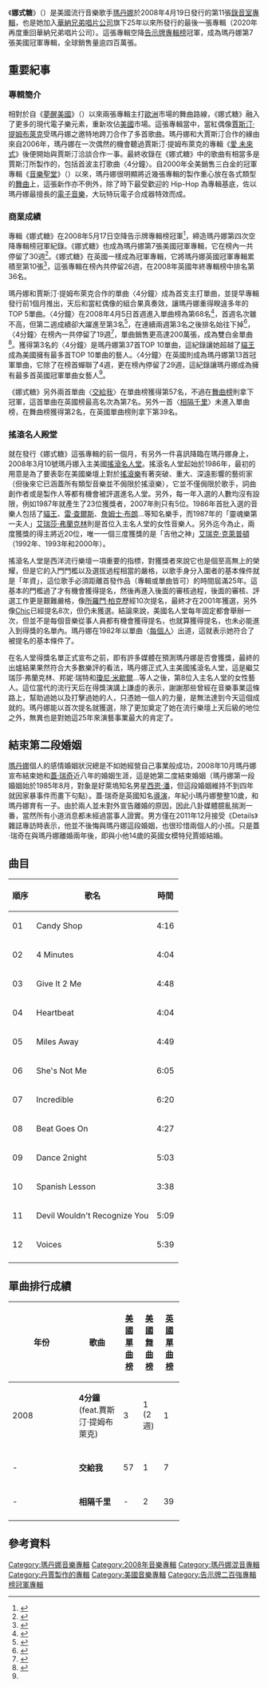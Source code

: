 {{noteTA
|G1=Show
}}
{{Infobox Album
| Name        = 娜式糖<br />Hard Candy
| Type        = [[專輯|專輯]]
| Artist      = [[瑪丹娜|瑪丹娜]]
| Cover       = 
| Released    = 2008年4月19日
| Recorded    = 2007年－2008年
| Genre       = [[舞蹈流行音樂|舞蹈流行音樂]]<br>[[节奏布鲁斯|节奏布鲁斯]]<br>[[舞曲|舞曲]]
| Length      = 56:24
| Language    = [[英語|英語]]
| Label       = [[華納兄弟唱片公司|華納兄弟唱片公司]]
| Producer    = [[麦当娜|麦当娜]]<br>在海王星<br>[[提姆巴蘭|提姆巴蘭]]<br>Danja<br>[[賈斯汀·提姆布萊克|賈斯汀·提姆布萊克]]<br>[[坎耶·韦斯特|坎耶·韦斯特]]
| Reviews     =
| Last album  = ''[[Confessions_on_a_Dance_Floor|Confessions on a Dance Floor]]''<br>（2005）
| This album  = '''Hard Candy'''</small><br>（2008）
| Next album  = ''[[Celebration_(麥當娜專輯)|Celebration]]''<br>（2009）
{{Singles
|Name = 娜式糖
|Type = studio
|single 1 = 4分鐘 / 4 Minutes
|single 1 date = 2008年3月24日
|single 2 = [[Give_It_2_Me|交給我 / Give It 2 Me]]
|single 2 date = 2008年8月5日
|single 3 = [[Miles_Away_(麥當娜歌曲)|相隔千里 / Miles Away]]
|single 3 date = 2008年11月24日
}}
}}

《'''娜式糖'''》（{{lang-en|'''Hard Candy'''}}）是美國流行音樂歌手[[瑪丹娜|瑪丹娜]]於2008年4月19日發行的第11張[[錄音室專輯|錄音室專輯]]，也是她加入[[華納兄弟唱片公司|華納兄弟唱片公司]]旗下25年以來所發行的最後一張專輯（2020年再度重回華納兄弟唱片公司）。這張專輯空降[[Billboard_200|告示牌專輯榜]]冠軍，成為瑪丹娜第7張美國冠軍專輯，全球銷售量逾四百萬張。

== 重要紀事 ==
=== 專輯簡介 ===
相對於自《[[梦醒美国|夢醒美國]]》（{{lang-en|American Life}}）以來兩張專輯主打[[歐洲|歐洲]]市場的舞曲路線，《娜式糖》融入了更多的現代電子樂元素，重新攻佔[[美國|美國]]市場。這張專輯當中，當紅偶像[[賈斯汀·提姆布萊克|賈斯汀·提姆布萊克]]受瑪丹娜之邀特地跨刀合作了多首歌曲。瑪丹娜和大賈斯汀合作的緣由來自2006年，瑪丹娜在一次偶然的機會聽過賈斯汀·提姆布萊克的專輯《[[愛_未來式|愛 未來式]]》後便開始與賈斯汀洽談合作一事。最終收錄在《娜式糖》中的歌曲有相當多是賈斯汀所製作的，包括首波主打歌曲〈4分鐘〉。自2000年全美銷售三白金的冠軍專輯《[[Music_(專輯)|音樂聖堂]]》（{{lang-en|Music}}）以來，瑪丹娜很明顯將近幾張專輯的製作重心放在各式類型的[[舞曲|舞曲]]上，這張新作亦不例外，除了時下最受歡迎的 Hip-Hop 為專輯基底，佐以瑪丹娜最擅長的[[電子音樂|電子音樂]]，大玩特玩電子合成器特效而成。

=== 商業成績 ===
專輯《娜式糖》在2008年5月17日空降告示牌專輯榜冠軍<ref>{{Cite web |url=http://www.billboard.com/charts/billboard-200/2008-05-17 |title=2008-05-17告示牌專輯榜 |access-date=2015-01-27 |archive-date=2020-10-02 |archive-url=https://web.archive.org/web/20201002005652/https://www.billboard.com/charts/billboard-200/2008-05-17 |dead-url=no }}</ref>，締造瑪丹娜第四次空降專輯榜冠軍紀錄。《娜式糖》也成為瑪丹娜第7張美國冠軍專輯，它在榜內一共停留了30週<ref>{{Cite web |url=http://www.billboard.com/artist/308786/madonna/chart?page=1&f=305 |title=美國告示牌官網瑪丹娜專輯資料庫 |access-date=2015-01-27 |archive-date=2015-06-29 |archive-url=https://web.archive.org/web/20150629123545/http://www.billboard.com/artist/308786/madonna/chart?page=1&f=305 |dead-url=no }}</ref>。《娜式糖》在英國一樣成為冠軍專輯，它將瑪丹娜英國冠軍專輯累積至第10張<ref name="#1">{{Cite web |url=http://www.officialcharts.com/artist/_/madonna/ |title=英國官方排行榜瑪丹娜資料庫 |accessdate=2015-01-27 |archive-date=2015-01-19 |archive-url=https://web.archive.org/web/20150119173628/http://www.officialcharts.com/artist/_/madonna |dead-url=no }}</ref>，這張專輯在榜內共停留26週，在2008年英國年終專輯榜中排名第36名。

瑪丹娜和賈斯汀·提姆布萊克合作的單曲〈4分鐘〉成為首支主打單曲，並提早專輯發行前1個月推出，天后和當紅偶像的組合果真奏效，讓瑪丹娜重得睽違多年的TOP 5單曲。〈4分鐘〉在2008年4月5日首週進入單曲榜為第68名<ref>{{Cite web |url=http://www.billboard.com/charts/hot-100/2008-04-05 |title=2008-04-05告示牌單曲榜 |access-date=2015-01-27 |archive-date=2020-10-21 |archive-url=https://web.archive.org/web/20201021103217/https://www.billboard.com/charts/hot-100/2008-04-05 |dead-url=no }}</ref>，首週名次雖不高，但第二週成績卻大躍進至第3名<ref>{{Cite web |url=http://www.billboard.com/charts/hot-100/2008-04-12 |title=2008-04-12告示牌單曲榜 |access-date=2015-01-27 |archive-date=2019-12-07 |archive-url=https://web.archive.org/web/20191207225705/https://www.billboard.com/charts/hot-100/2008-04-12 |dead-url=no }}</ref>，在連續兩週第3名之後排名始往下掉<ref>{{Cite web |url=http://www.billboard.com/charts/hot-100/2008-04-19 |title=2008-04-19告示牌單曲榜 |access-date=2015-01-27 |archive-date=2019-12-07 |archive-url=https://web.archive.org/web/20191207081541/https://www.billboard.com/charts/hot-100/2008-04-19 |dead-url=no }}</ref>，〈4分鐘〉在榜內一共停留了19週<ref>{{Cite web |url=http://www.billboard.com/artist/308786/madonna/chart |title=美國告示牌官網瑪丹娜單曲資料庫 |accessdate=2015-01-27 |archive-date=2015-08-22 |archive-url=https://web.archive.org/web/20150822123321/http://www.billboard.com/artist/308786/madonna/chart |dead-url=no }}</ref>，單曲銷售更高達200萬張，成為雙白金單曲<ref>{{Cite web |url=http://www.riaa.com/goldandplatinumdata.php?content_selector=gold-platinum-searchable-database |title=美國唱片業協會瑪丹娜專輯單曲銷售量一覽表 |accessdate=2015-01-27 |archive-date=2013-01-04 |archive-url=https://web.archive.org/web/20130104132513/http://www.riaa.com/goldandplatinumdata.php?content_selector=gold-platinum-searchable-database |dead-url=no }}</ref>。獲得第3名的〈4分鐘〉是瑪丹娜第37首TOP 10單曲，這紀錄讓她超越了[[貓王|貓王]]成為美國擁有最多首TOP 10單曲的藝人。〈4分鐘〉在英國則成為瑪丹娜第13首冠軍單曲，它除了在榜首蟬聯了4週，更在榜內停留了29週，這紀錄讓瑪丹娜成為擁有最多首英國冠軍單曲女藝人<ref name="#1"/>。

《娜式糖》另外兩首單曲〈[[Give_It_2_Me|交給我]]〉在單曲榜獲得第57名，不過在[[告示牌舞曲排行榜|舞曲榜]]則拿下冠軍，這首單曲在英國榜最高名次為第7名。另外一首〈[[Miles_Away_(麥當娜歌曲)|相隔千里]]〉未進入單曲榜，在舞曲榜獲得第2名，在英國單曲榜則拿下第39名。

=== 搖滾名人殿堂 ===
就在發行《娜式糖》這張專輯的前一個月，有另外一件喜訊降臨在瑪丹娜身上，2008年3月10號瑪丹娜入主美國[[搖滾名人堂|搖滾名人堂]]。搖滾名人堂起始於1986年，最初的用意是為了要表彰在美國樂壇上對於[[搖滾樂|搖滾樂]]有著突破、重大、深遠影響的藝術家（但後來它已涵蓋所有類型音樂並不侷限於搖滾樂），它並不僅侷限於歌手，詞曲創作者或是製作人等都有機會被評選進名人堂。另外，每一年入選的人數均沒有設限，例如1987年就產生了23位獲獎者，2007年則只有5位。1986年首批入選的音樂人包括了[[貓王|貓王]]、[[雷·查爾斯|雷·查爾斯]]、[[詹姆士·布朗|詹姆士·布朗]]...等知名樂手，而1987年的「靈魂樂第一夫人」[[艾瑞莎·弗蘭克林|艾瑞莎·弗蘭克林]]則是首位入主名人堂的女性音樂人。另外迄今為止，兩度獲獎的得主將近20位，唯一一個三度獲獎的是「吉他之神」[[艾瑞克·克萊普頓|艾瑞克·克萊普頓]]（1992年、1993年和2000年）。

搖滾名人堂是西洋流行樂壇一項重要的指標，對獲獎者來說它也是個至高無上的榮耀，但是它的入門門檻以及選拔過程相當的嚴格，以歌手身分入圍者的基本條件就是「年資」，這位歌手必須距離首發作品（專輯或單曲皆可）的時間屆滿25年。這基本的門檻過了才有機會獲得提名，然後再進入後面的審核過程，後面的審核、評選工作更是艱難嚴格，像[[所羅門·柏克|所羅門·柏克]]歷經10次提名，最終才在2001年獲選，另外像[[Chic|Chic]]已經提名8次，但仍未獲選。結論來說，美國名人堂每年固定都會舉辦一次，但並不是每個音樂從事人員都有機會獲得提名，也就算獲得提名，也未必能進入到得獎的名單內。瑪丹娜在1982年以單曲〈[[Everybody_(麥當娜歌曲)|每個人]]〉出道，這就表示她符合了被提名的基本條件了。 

在名人堂得獎名單正式宣布之前，即有許多媒體在預測瑪丹娜是否會獲獎，最終的出爐結果果然符合大多數樂評的看法，瑪丹娜正式入主美國搖滾名人堂，這是繼艾瑞莎·弗蘭克林、邦妮·瑞特和[[瓊尼·米歇爾|瓊尼·米歇爾]]...等人之後，第8位入主名人堂的女性藝人。這位當代的流行天后在得獎演講上謙虛的表示，謝謝那些曾經在音樂事業這條路上，幫助過她以及打擊過她的人，只憑她一個人的力量，是無法達到今天這個成就的。瑪丹娜能以首次提名就獲選，除了更加奠定了她在流行樂壇上天后級的地位之外，無異也是對她這25年來演藝事業最大的肯定了。

== 結束第二段婚姻 ==
[[瑪丹娜|瑪丹娜]]個人的感情婚姻狀況總是不如她經營自己事業般成功，2008年10月瑪丹娜宣布結束她和[[佳·烈治|蓋·瑞奇]]近八年的婚姻生涯，這是她第二度結束婚姻（瑪丹娜第一段婚姻始於1985年8月，對象是好萊塢知名男星[[西恩·潘|西恩·潘]]，但這段婚姻維持不到四年就因家暴事件而畫下句點）。蓋·瑞奇是英國知名[[導演|導演]]，年紀小瑪丹娜整整10歲，和瑪丹娜育有一子。由於兩人並未對外宣告離婚的原因，因此八卦媒體臆亂揣測一番，當然所有小道消息都未經過當事人證實。男方僅在2011年12月接受《Details》雜誌專訪時表示，他並不後悔與瑪丹娜這段婚姻，也很珍惜兩個人的小孩。只是蓋·瑞奇在與瑪丹娜離婚兩年後，即與小他14歲的英國女模特兒賈姬結婚。

==曲目==
{| class="wikitable"
! 順序 !! 歌名 !! 時間
|-
| 01 || Candy Shop || 4:16
|-
| 02 || 4 Minutes || 4:04
|-
| 03 || Give It 2 Me || 4:48
|-
| 04 || Heartbeat || 4:04
|-
| 05 || Miles Away || 4:49
|-
| 06 || She's Not Me || 6:05
|-
| 07 || Incredible || 6:20
|-
| 08 || Beat Goes On || 4:27
|-
| 09 || Dance 2night || 5:03
|-
| 10 || Spanish Lesson || 3:38
|-
| 11 || Devil Wouldn't Recognize You || 5:09
|-
| 12 || Voices || 5:39
|-
|}
==單曲排行成績==
{| class="wikitable" width="60%"
|-align=center
! width="6%"|年份
! width="24%"|歌曲
! width="10%"|[[Billboard_Hot_100|美國單曲榜]]
! width="10%"|[[告示牌舞曲排行榜|美國舞曲榜]]
! width="10%"|[[英國單曲排行榜|英國單曲榜]]
|- align=center
| 2008
| '''4分鐘'''(feat.賈斯汀·提姆布萊克)
| 3
| 1 (2週)
| 1
|-
|- align=center
| -
| '''交給我'''
| 57
| 1
| 7
|-
|- align=center
| -
| '''相隔千里'''
| -
| 2
| 39
|-
|}

== 參考資料 ==
{{瑪丹娜}}
{{瑪丹娜歌曲}}
{{reflist|2}}
{{DEFAULTSORT:Hard Candy}}
[[Category:瑪丹娜音樂專輯|Category:瑪丹娜音樂專輯]]
[[Category:2008年音樂專輯|Category:2008年音樂專輯]]
[[Category:瑪丹娜混音專輯|Category:瑪丹娜混音專輯]]
[[Category:丹賈製作的專輯|Category:丹賈製作的專輯]]
[[Category:美國音樂專輯|Category:美國音樂專輯]]
[[Category:告示牌二百強專輯榜冠軍專輯|Category:告示牌二百強專輯榜冠軍專輯]]